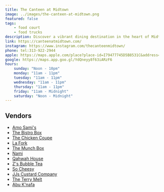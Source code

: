 ```yaml
---
title: The Canteen at Midtown
image: ../images/the-canteen-at-midtown.png
featured: false
tags:
    - food court
    - food trucks
description: Discover a vibrant dining destination in the heart of Midtown Dearborn! Whether you’re grabbing a coffee, enjoying fresh food from our variety of vendors, or exploring the rotating food trucks in our courtyard, The Canteen offers something for everyone. Come for the food, stay for the atmosphere!
link: https://canteenatmidtown.com/
instagram: https://www.instagram.com/thecanteenmidtown/
phone: tel:313-922-2944
apple: https://maps.apple.com/place?place-id=I79477745D5B8531C&address=720+Town+Center+Dr%2C+Dearborn%2C+MI++48126%2C+United+States&coordinate=42.3134028%2C-83.2260081&name=The+Canteen+at+Midtown&_provider=9902
google: https://maps.app.goo.gl/YdQneyy8f63iARzF6
hours:
    sunday: "Noon - 10pm"
    monday: "11am - 11pm"
    tuesday: "11am - 11pm"
    wednesday: "11am - 11pm"
    thursday: "11am - 11pm"
    friday: "11am - Midnight"
    saturday: "Noon - Midnight"
---
```



## Vendors 

- [Amo Sami's](/amo-samis)
- [The Bistro Box](/bistro-box)
- [The Chicken Coupe](/chicken-coupe)
- [La Fork](/la-fork)
- [The Munch Box](/munch-box)
- [Nami](/nami)
- [Qahwah House](/qahwah-house)
- [Z's Bubble Tea](/zs-bubble-tea)
- [So Cheesy](/so-cheesy)
- [JJs Custard Company](/the-custard-company)
- [The Terry Melt](/terry-melt)
- [Abu K'nafa](/abu-knafa)
